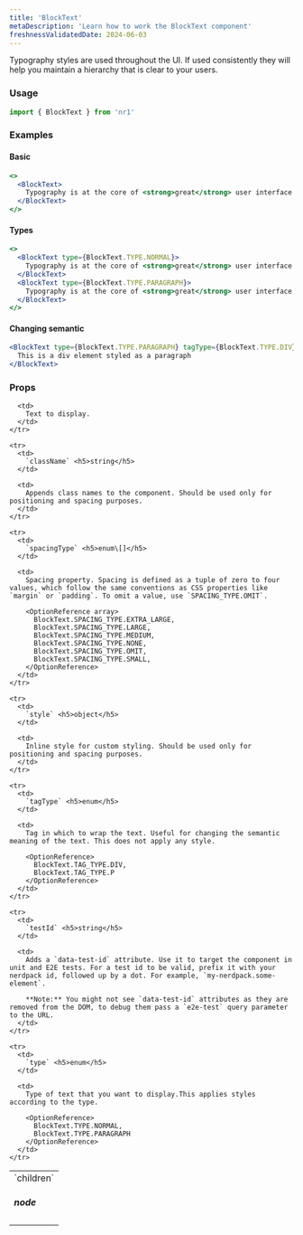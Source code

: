 ```yaml
---
title: 'BlockText'
metaDescription: 'Learn how to work the BlockText component'
freshnessValidatedDate: 2024-06-03
---
```


Typography styles are used throughout the UI. If used consistently they will help you maintain a hierarchy that is clear to your users.

### Usage

```jsx
import { BlockText } from 'nr1'
```

### Examples

#### Basic

```jsx
<>
  <BlockText>
    Typography is at the core of <strong>great</strong> user interface design.
  </BlockText>
</>
```

#### Types

```jsx
<>
  <BlockText type={BlockText.TYPE.NORMAL}>
    Typography is at the core of <strong>great</strong> user interface design.
  </BlockText>
  <BlockText type={BlockText.TYPE.PARAGRAPH}>
    Typography is at the core of <strong>great</strong> user interface design.
  </BlockText>
</>
```

#### Changing semantic

```jsx
<BlockText type={BlockText.TYPE.PARAGRAPH} tagType={BlockText.TYPE.DIV}>
  This is a div element styled as a paragraph
</BlockText>
```

### Props

<table>
  <tbody>
    <tr>
      <td>
        `children` <h5>node</h5>
      </td>

      <td>
        Text to display.
      </td>
    </tr>

    <tr>
      <td>
        `className` <h5>string</h5>
      </td>

      <td>
        Appends class names to the component. Should be used only for positioning and spacing purposes.
      </td>
    </tr>

    <tr>
      <td>
        `spacingType` <h5>enum\[]</h5>
      </td>

      <td>
        Spacing property. Spacing is defined as a tuple of zero to four values, which follow the same conventions as CSS properties like `margin` or `padding`. To omit a value, use `SPACING_TYPE.OMIT`.

        <OptionReference array>
          BlockText.SPACING_TYPE.EXTRA_LARGE,
          BlockText.SPACING_TYPE.LARGE,
          BlockText.SPACING_TYPE.MEDIUM,
          BlockText.SPACING_TYPE.NONE,
          BlockText.SPACING_TYPE.OMIT,
          BlockText.SPACING_TYPE.SMALL,
        </OptionReference>
      </td>
    </tr>

    <tr>
      <td>
        `style` <h5>object</h5>
      </td>

      <td>
        Inline style for custom styling. Should be used only for positioning and spacing purposes.
      </td>
    </tr>

    <tr>
      <td>
        `tagType` <h5>enum</h5>
      </td>

      <td>
        Tag in which to wrap the text. Useful for changing the semantic meaning of the text. This does not apply any style.

        <OptionReference>
          BlockText.TAG_TYPE.DIV,
          BlockText.TAG_TYPE.P
        </OptionReference>
      </td>
    </tr>

    <tr>
      <td>
        `testId` <h5>string</h5>
      </td>

      <td>
        Adds a `data-test-id` attribute. Use it to target the component in unit and E2E tests. For a test id to be valid, prefix it with your nerdpack id, followed up by a dot. For example, `my-nerdpack.some-element`.

        **Note:** You might not see `data-test-id` attributes as they are removed from the DOM, to debug them pass a `e2e-test` query parameter to the URL.
      </td>
    </tr>

    <tr>
      <td>
        `type` <h5>enum</h5>
      </td>

      <td>
        Type of text that you want to display.This applies styles according to the type.

        <OptionReference>
          BlockText.TYPE.NORMAL,
          BlockText.TYPE.PARAGRAPH
        </OptionReference>
      </td>
    </tr>
  </tbody>
</table>
